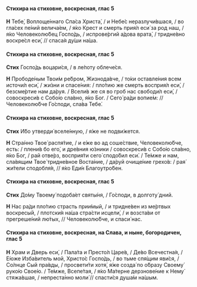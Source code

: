 #### Стихира на стиховне, воскресная, глас 5

**Н** Тебе́, Воплоще́ннаго Спа́са Христа́, / и Небе́с неразлучи́вшася, / во гла́сех пе́ний велича́ем, / я́ко Крест и смерть прия́л еси́ за род наш, / я́ко Человеколю́бец Госпо́дь, / испрове́ргий а́дова врата́, / тридне́вно воскре́сл еси́, // спаса́я ду́ши на́ша.

#### Стихира на стиховне, воскресная, глас 5

**Стих** Госпо́дь воцари́ся, / в ле́поту облече́ся.

**Н** Прободе́ным Твои́м ре́бром, Жизнода́вче, / то́ки оставле́ния всем источи́л еси́, / жи́зни и спасе́ния: / пло́тию же смерть восприя́л еси́, / безсме́ртие нам да́руя. / Всели́в же ся во гроб нас свободи́л еси́, / совоскреси́в с Собо́ю сла́вно, я́ко Бог. / Сего́ ра́ди вопие́м: // Человеколю́бче Го́споди, сла́ва Тебе́.

#### Стихира на стиховне, воскресная, глас 5

**Стих** И́бо утверди́ вселе́нную, / я́же не подви́жется.

**Н** Стра́нно Твое́ распя́тие, / и е́же во ад соше́ствие, Человеколю́бче, есть: / плени́в бо его́, и дре́вния ю́зники / совоскреси́в с Собо́ю сла́вно, я́ко Бог, / рай отве́рз, восприя́ти сего́ сподо́бил еси́. / Те́мже и нам, сла́вящим Твое́ тридне́вное Воста́ние, / да́руй очище́ние грехо́в: / рая́ жи́тели сподобля́я, // я́ко Еди́н Благоутро́бен.

#### Стихира на стиховне, воскресная, глас 5

**Стих** До́му Твоему́ подоба́ет святы́ня, / Го́споди, в долготу́ дний.

**Н** Нас ра́ди пло́тию страсть прии́мый, / и тридне́вен из ме́ртвых воскресы́й, / плотски́я на́ша стра́сти исцели́, / и возста́ви от прегреше́ний лю́тых, // Человеколю́бче, и спаси́ нас.

#### Стихира на стиховне, воскресная, на Слава, и ныне, богородичен, глас 5

**Н** Храм и Дверь еси́, / Пала́та и Престо́л Царе́в, / Де́во Всечестна́я, / Е́юже Изба́витель мой, Христо́с Госпо́дь, / во тьме спя́щим яви́ся, / Со́лнце Сый пра́вды, / просвети́ти хотя́, я́же созда́ по о́бразу Своему́ руко́ю Свое́ю. / Те́мже, Всепе́тая, / я́ко Ма́терне дерзнове́ние к Нему́ стяжа́вшая, / непреста́нно моли́ // спасти́ся душа́м на́шым.
